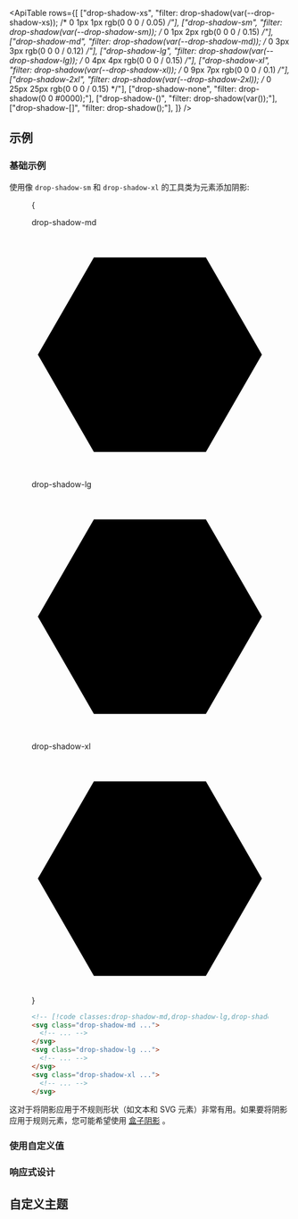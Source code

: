 

<ApiTable
  rows={[
    ["drop-shadow-xs", "filter: drop-shadow(var(--drop-shadow-xs)); /* 0 1px 1px rgb(0 0 0 / 0.05) */"],
    ["drop-shadow-sm", "filter: drop-shadow(var(--drop-shadow-sm)); /* 0 1px 2px rgb(0 0 0 / 0.15) */"],
    ["drop-shadow-md", "filter: drop-shadow(var(--drop-shadow-md)); /* 0 3px 3px rgb(0 0 0 / 0.12) */"],
    ["drop-shadow-lg", "filter: drop-shadow(var(--drop-shadow-lg)); /* 0 4px 4px rgb(0 0 0 / 0.15) */"],
    ["drop-shadow-xl", "filter: drop-shadow(var(--drop-shadow-xl)); /* 0 9px 7px rgb(0 0 0 / 0.1) */"],
    ["drop-shadow-2xl", "filter: drop-shadow(var(--drop-shadow-2xl)); /* 0 25px 25px rgb(0 0 0 / 0.15) */"],
    ["drop-shadow-none", "filter: drop-shadow(0 0 #0000);"],
    ["drop-shadow-(<custom-property>)", "filter: drop-shadow(var(<custom-property>));"],
    ["drop-shadow-[<value>]", "filter: drop-shadow(<value>);"],
  ]}
/>

## 示例

### 基础示例

使用像 `drop-shadow-sm` 和 `drop-shadow-xl` 的工具类为元素添加阴影:

<Figure>

<Example padding={false}>
  {
    <div className="flex scroll-p-8 justify-start overflow-scroll bg-white sm:block sm:overflow-visible">
      <div className="flex shrink-0 items-center justify-around gap-6 p-8 font-mono font-bold sm:gap-4">
        <div className="flex shrink-0 flex-col items-center">
          <p className="mb-3 text-center font-mono text-sm font-medium text-gray-500">drop-shadow-md</p>
          <svg className="size-28 text-gray-950/100 drop-shadow-md" viewBox="0 0 84 84">
            <path
              d="M22.0992 77L2.19922 42.5L22.0992 8H61.8992L81.7992 42.5L61.8992 77H22.0992Z"
              className="fill-white"
            />
          </svg>
        </div>
        <div className="flex shrink-0 flex-col items-center">
          <p className="mb-3 text-center font-mono text-sm font-medium text-gray-500">drop-shadow-lg</p>
          <svg className="size-28 text-gray-950/100 drop-shadow-lg" viewBox="0 0 84 84">
            <path
              d="M22.0992 77L2.19922 42.5L22.0992 8H61.8992L81.7992 42.5L61.8992 77H22.0992Z"
              className="fill-white"
            />
          </svg>
        </div>
        <div className="flex shrink-0 flex-col items-center">
          <p className="mb-3 text-center font-mono text-sm font-medium text-gray-500">drop-shadow-xl</p>
          <svg className="size-28 text-gray-950/100 drop-shadow-xl" viewBox="0 0 84 84">
            <path
              d="M22.0992 77L2.19922 42.5L22.0992 8H61.8992L81.7992 42.5L61.8992 77H22.0992Z"
              className="fill-white"
            />
          </svg>
        </div>
      </div>
    </div>
  }
</Example>

```html
<!-- [!code classes:drop-shadow-md,drop-shadow-lg,drop-shadow-xl] -->
<svg class="drop-shadow-md ...">
  <!-- ... -->
</svg>
<svg class="drop-shadow-lg ...">
  <!-- ... -->
</svg>
<svg class="drop-shadow-xl ...">
  <!-- ... -->
</svg>
```

</Figure>

这对于将阴影应用于不规则形状（如文本和 SVG 元素）非常有用。如果要将阴影应用于规则元素，您可能希望使用 [盒子阴影](/docs/box-shadow) 。

### 使用自定义值

<UsingACustomValue element="svg" utility="drop-shadow" value="0_35px_35px_rgba(0,0,0,0.25)" name="投影阴影" />

### 响应式设计

<ResponsiveDesign
  element="svg"
  property="filter: drop-shadow()"
  defaultClass="drop-shadow-md"
  featuredClass="drop-shadow-xl"
/>

## 自定义主题

<CustomizingYourTheme
  element="svg"
  utility="drop-shadow"
  name="投影阴影"
  customName="3xl"
  customValue="0 35px 35px rgba(0, 0, 0, 0.25)"
/>
